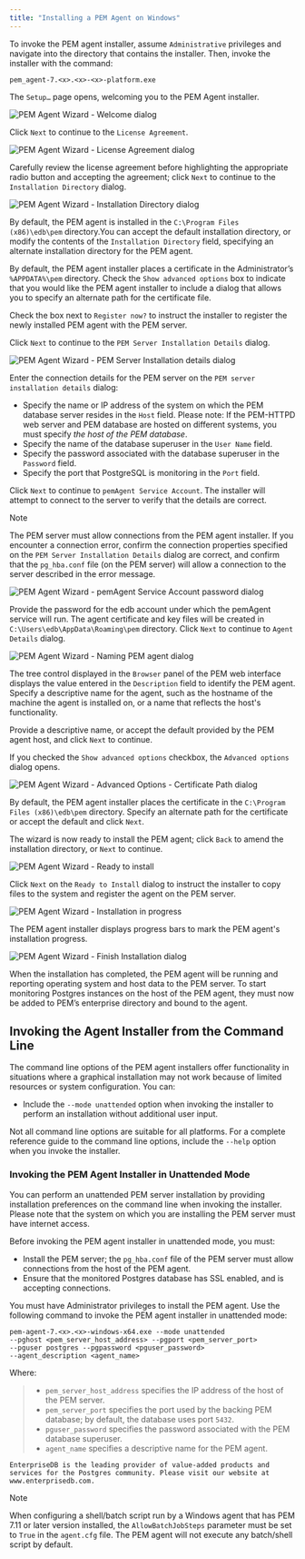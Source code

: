 ```yaml
---
title: "Installing a PEM Agent on Windows"
---
```


<div id="installing_pem_agent_on_windows" class="registered_link"></div>




To invoke the PEM agent installer, assume `Administrative` privileges and navigate into the directory that contains the installer. Then, invoke the installer with the command:

``` text
pem_agent-7.<x>.<x>-<x>-platform.exe
```

The `Setup…` page opens, welcoming you to the PEM Agent installer.

![*PEM Agent Wizard - Welcome dialog*](/../../../../../../../../../images/pem_agent_welcome_dialog.png)

Click `Next` to continue to the `License Agreement`.

![*PEM Agent Wizard - License Agreement dialog*](/../../../../../../../../../images/pem_agent_windows_license_agreement.png)

Carefully review the license agreement before highlighting the appropriate radio button and accepting the agreement; click `Next` to continue to the `Installation Directory` dialog.

![*PEM Agent Wizard - Installation Directory dialog*](/../../../../../../../../../images/pem_agent_windows_installation_directory.png)

By default, the PEM agent is installed in the `C:\Program Files (x86)\edb\pem` directory.You can accept the default installation directory, or modify the contents of the `Installation Directory` field, specifying an alternate installation directory for the PEM agent.

By default, the PEM agent installer places a certificate in the Administrator’s `%APPDATA%\pem` directory. Check the `Show advanced options` box to indicate that you would like the PEM agent installer to include a dialog that allows you to specify an alternate path for the certificate file.

Check the box next to `Register now?` to instruct the installer to register the newly installed PEM agent with the PEM server.

Click `Next` to continue to the `PEM Server Installation Details` dialog.

![*PEM Agent Wizard - PEM Server Installation details dialog*](/../../../../../../../../../images/pem_agent_pem_server_windows_installation_details.png)

Enter the connection details for the PEM server on the `PEM server installation details` dialog:

  - Specify the name or IP address of the system on which the PEM database server resides in the `Host` field. Please note: If the PEM-HTTPD web server and PEM database are hosted on different systems, you must specify *the host of the PEM database*.
  - Specify the name of the database superuser in the `User Name` field.
  - Specify the password associated with the database superuser in the `Password` field.
  - Specify the port that PostgreSQL is monitoring in the `Port` field.

Click `Next` to continue to `pemAgent Service Account`. The installer will attempt to connect to the server to verify that the details are correct.

<div class="note">

<div class="title">

Note

</div>

The PEM server must allow connections from the PEM agent installer. If you encounter a connection error, confirm the connection properties specified on the `PEM Server Installation Details` dialog are correct, and confirm that the `pg_hba.conf` file (on the PEM server) will allow a connection to the server described in the error message.

</div>

![*PEM Agent Wizard - pemAgent Service Account password dialog*](/../../../../../../../../../images/pem_agent_service_account_windows_password.png)

Provide the password for the edb account under which the pemAgent service will run. The agent certificate and key files will be created in `C:\Users\edb\AppData\Roaming\pem` directory. Click `Next` to continue to `Agent Details` dialog.

![*PEM Agent Wizard - Naming PEM agent dialog*](/../../../../../../../../../images/pem_agent_windows_agent_details.png)

The tree control displayed in the `Browser` panel of the PEM web interface displays the value entered in the `Description` field to identify the PEM agent. Specify a descriptive name for the agent, such as the hostname of the machine the agent is installed on, or a name that reflects the host's functionality.

Provide a descriptive name, or accept the default provided by the PEM agent host, and click `Next` to continue.

If you checked the `Show advanced options` checkbox, the `Advanced options` dialog opens.

![*PEM Agent Wizard - Advanced Options - Certificate Path dialog*](/../../../../../../../../../images/pem_agent_windows_advanced_options_certificate_path.png)

By default, the PEM agent installer places the certificate in the `C:\Program Files (x86)\edb\pem` directory. Specify an alternate path for the certificate or accept the default and click `Next`.

The wizard is now ready to install the PEM agent; click `Back` to amend the installation directory, or `Next` to continue.

![*PEM Agent Wizard - Ready to install*](/../../../../../../../../../images/pem_agent_windows_installation_ready_to_begin.png)

Click `Next` on the `Ready to Install` dialog to instruct the installer to copy files to the system and register the agent on the PEM server.

![*PEM Agent Wizard - Installation in progress*](/../../../../../../../../../images/pem_agent_windows_installation_in_progress.png)

The PEM agent installer displays progress bars to mark the PEM agent's installation progress.

![*PEM Agent Wizard - Finish Installation dialog*](/../../../../../../../../../images/pem_agent_windows_installation_complete.png)

When the installation has completed, the PEM agent will be running and reporting operating system and host data to the PEM server. To start monitoring Postgres instances on the host of the PEM agent, they must now be added to PEM’s enterprise directory and bound to the agent.

## Invoking the Agent Installer from the Command Line



The command line options of the PEM agent installers offer functionality in situations where a graphical installation may not work because of limited resources or system configuration. You can:

  - Include the `--mode unattended` option when invoking the installer to perform an installation without additional user input.

Not all command line options are suitable for all platforms. For a complete reference guide to the command line options, include the `--help` option when you invoke the installer.

### Invoking the PEM Agent Installer in Unattended Mode



You can perform an unattended PEM server installation by providing installation preferences on the command line when invoking the installer. Please note that the system on which you are installing the PEM server must have internet access.

Before invoking the PEM agent installer in unattended mode, you must:

  - Install the PEM server; the `pg_hba.conf` file of the PEM server must allow connections from the host of the PEM agent.
  - Ensure that the monitored Postgres database has SSL enabled, and is accepting connections.

You must have Administrator privileges to install the PEM agent. Use the following command to invoke the PEM agent installer in unattended mode:

``` text
pem-agent-7.<x>.<x>-windows-x64.exe --mode unattended
--pghost <pem_server_host_address> --pgport <pem_server_port>
--pguser postgres --pgpassword <pguser_password>
--agent_description <agent_name>
```

Where:

>   - `pem_server_host_address` specifies the IP address of the host of the PEM server.
>   - `pem_server_port` specifies the port used by the backing PEM database; by default, the database uses port `5432`.
>   - `pguser_password` specifies the password associated with the PEM database superuser.
>   - `agent_name` specifies a descriptive name for the PEM agent.

``` text
EnterpriseDB is the leading provider of value-added products and services for the Postgres community. Please visit our website at www.enterprisedb.com.
```

<div class="note">

<div class="title">

Note

</div>

When configuring a shell/batch script run by a Windows agent that has PEM 7.11 or later version installed, the `AllowBatchJobSteps` parameter must be set to `True` in the `agent.cfg` file. The PEM agent will not execute any batch/shell script by default.

</div>
